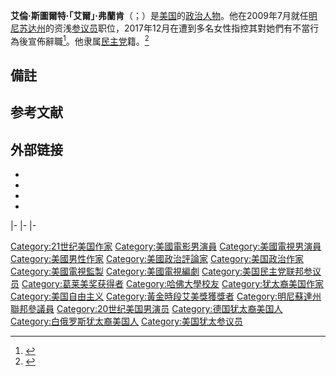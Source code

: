 {{expand|time=2010-12-25T07:43:50+00:00}}
{{Infobox officeholder
|name        = 艾尔·弗兰肯
|native_name = Al Franken
|image       = Al Franken, official portrait, 114th Congress.jpg
|jr/sr       = 聯邦參議員
|state       = [[明尼苏达州|明尼苏达州]]
|alongside   = [[艾米·克罗布彻|艾米·克罗布彻]]
|term_start  = 2009年7月7日{{Efn|1=弗兰肯當選的任期在2009年1月3日開始，但他因為選舉重新計票和隨後的選舉結果挑戰而延至7月7日才就職。}}
|term_end    = 2018年1月2日
|predecessor = [[诺姆·科尔曼|诺姆·科尔曼]]
|successor   = [[蒂娜·史密斯|蒂娜·史密斯]]
|birth_name  = 艾倫·斯圖爾特·弗蘭肯<br />Alan Stuart Franken
|birth_date  = {{birth date and age|1951|5|21}}
|birth_place = [[美國|美國]][[紐約州|紐約州]][[紐約市|紐約市]]
|death_date  =
|death_place =
|party       = [[民主黨_(美國)|民主党]]
|spouse      = {{marriage|弗兰妮·布莱森（Franni Bryson）|1975}}
|children    = 2
|education   = [[哈佛大學|哈佛大學]]{{small|（[[文學士|BA]]）}}
|religion    = [[犹太教|犹太教]]
|website     = {{url|franken.senate.gov|參議院網站}}<br />{{url|alfranken.com|競選網站}}
|signature   = Al Franken Signature.svg
}}

'''艾倫·斯圖爾特·「艾爾」·弗蘭肯'''（{{lang-en|Alan Stuart "Al" Franken}}；{{bd|1951年|5月21日|||catIdx=F}}）是[[美国|美国]]的[[政治人物|政治人物]]。他在2009年7月就任[[明尼苏达州|明尼苏达州]]的资浅[[美国参议院|参议员]]职位，2017年12月在遭到多名女性指控其對她們有不當行為後宣佈辭職<ref name=xh01>{{Cite news|url=http://news.xinhuanet.com/world/2017-12/08/c_1122080110.htm|title=美民主党参议员因性丑闻缠身宣布辞职|publisher=新華網|date=2017-12-08}}</ref>。他隶属[[民主黨_(美國)|民主党]]籍。<ref name="Senate bio">{{cite web |url=http://bioguide.congress.gov/scripts/biodisplay.pl?index=F000457 |title=FRANKEN, Al, (1951 - ) |accessdate=2010-12-25 |publisher=www.congress.gov |work=Biographical Dictionary of the United States Congress |language=en |archive-date=2011-01-07 |archive-url=https://web.archive.org/web/20110107154125/http://bioguide.congress.gov/scripts/biodisplay.pl?index=F000457 |dead-url=no }}</ref>

== 備註 ==
{{Notelist}}

==参考文献==
{{reflist|1}}

== 外部链接 ==
{{Commons category|Al Franken}}
* {{IMDb name|0291253}}
* {{Dmoz|Regional/North_America/United_States/Minnesota/Government/Federal/US_Senate/Al_Franken_%5BD%5D}}
* {{CongLinks | congbio = F000457 | ballot = Al_Franken | nndb = 476/000022410 | votesmart = 108924 | govtrack = 412378 | opencong = 412378 | rollcall = 26942 | politifact = | fec = S8MN00438 | opensecrets = N00029016 | assets = al-franken | legistorm = 999/Sen_Al_Franken_MN.html | followthemoney = | ontheissues = Senate/Al_Franken.htm | congress = al-franken/1969 | worldcat = lccn-no93-4145 | c-span = alfranken | imdb = 291253 | bloomberg = al-franken | nyt = f/al_franken | washpo = gIQAnCqo9O }}
* {{C-SPAN|Al Franken}}

{{s-start}}
{{s-media}}
{{s-bef|before=安德魯·史密斯}}
{{s-ttl|rows=2|title={{le|周六夜现场编剧列表|List of Saturday Night Live writers|《周六夜现场》主編劇}}|years=1985年－1986年|alongside=[[汤姆·戴维斯|汤姆·戴维斯]]}}
{{s-aft|rows=2|after={{link-en|吉姆·唐尼|Jim Downey (comedian)}}}}
|-
{{s-bef|before={{le|鮑勃·蒂施勒|Bob Tischler}}}}
|-
{{s-ppo}}
{{s-bef|before=[[沃尔特·蒙代尔|沃尔特·蒙代尔]]}}
{{s-ttl|title=[[美國參議員|美國參議員]]{{le|明尼蘇達州美國參議院議員列表|List of United States Senators from Minnesota|明尼蘇達州}}[[民主黨_(美國)|民主黨]]被提名人<br>（[[美國參議員類別|第1類]]）|years={{le|2008年明尼蘇達州美國參議院議員選舉|United States Senate election in Minnesota, 2008|2008年}}、{{le|2014年明尼蘇達州美國參議院議員選舉|United States Senate election in Minnesota, 2014|2014年}}}}
{{s-inc|recent}}
|-
{{s-par|us-sen}}
{{s-bef|before=[[诺姆·科尔曼|诺姆·科尔曼]]}}
{{s-ttl|title={{le|明尼蘇達州美國參議院議員列表|List of United States Senators from Minnesota|明尼蘇達州第2類參議員}}|years=2009年－2018年1月|alongside=[[艾米·克罗布彻|艾米·克罗布彻]]|}}
{{s-aft|after=[[蒂娜·史密斯|蒂娜·史密斯]]}}
{{s-end}}

{{Authority control}}
{{DEFAULTSORT:Franken, Al}}
[[Category:21世纪美国作家|Category:21世纪美国作家]]
[[Category:美國電影男演員|Category:美國電影男演員]]
[[Category:美國電視男演員|Category:美國電視男演員]]
[[Category:美國男性作家|Category:美國男性作家]]
[[Category:美國政治評論家|Category:美國政治評論家]]
[[Category:美国政治作家|Category:美国政治作家]]
[[Category:美國電視監製|Category:美國電視監製]]
[[Category:美國電視編劇|Category:美國電視編劇]]
[[Category:美国民主党联邦参议员|Category:美国民主党联邦参议员]]
[[Category:葛莱美奖获得者|Category:葛莱美奖获得者]]
[[Category:哈佛大學校友|Category:哈佛大學校友]]
[[Category:犹太裔美国作家|Category:犹太裔美国作家]]
[[Category:美国自由主义|Category:美国自由主义]]
[[Category:黃金時段艾美獎獲獎者|Category:黃金時段艾美獎獲獎者]]
[[Category:明尼蘇達州聯邦參議員|Category:明尼蘇達州聯邦參議員]]
[[Category:20世纪美国男演员|Category:20世纪美国男演员]]
[[Category:德国犹太裔美国人|Category:德国犹太裔美国人]]
[[Category:白俄罗斯犹太裔美国人|Category:白俄罗斯犹太裔美国人]]
[[Category:美国犹太参议员|Category:美国犹太参议员]]